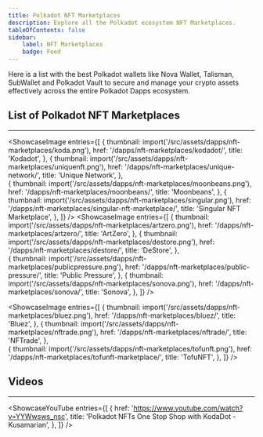 ```yaml
---
title: Polkadot NFT Marketplaces
description: Explore all the Polkadot ecosystem NFT Marketplaces.
tableOfContents: false
sidebar: 
    label: NFT Marketplaces
    badge: Feed
---
```




Here is a list with the best Polkadot wallets like Nova Wallet, Talisman, SubWallet and Polkadot Vault to secure and manage your crypto assets effectively across the entire Polkadot Dapps ecosystem.

## List of Polkadot NFT Marketplaces
----------------
<ShowcaseImage
  entries={[
        {
      thumbnail: import('/src/assets/dapps/nft-marketplaces/koda.png'),
      href: '/dapps/nft-marketplaces/kodadot/',
      title: 'Kodadot',
    },
                     {
      thumbnail: import('/src/assets/dapps/nft-marketplaces/uniquenft.png'),
      href: '/dapps/nft-marketplaces/unique-network/',
      title: 'Unique Network',
      },  
    {
      thumbnail: import('/src/assets/dapps/nft-marketplaces/moonbeans.png'),
      href: '/dapps/nft-marketplaces/moonbeans/',
      title: 'Moonbeans',
      },
              {
      thumbnail: import('/src/assets/dapps/nft-marketplaces/singular.png'),
      href: '/dapps/nft-marketplaces/singular-nft-marketplace/',
      title: 'Singular NFT Marketplace',
    },
  ]}
/>
<ShowcaseImage
  entries={[
        {
      thumbnail: import('/src/assets/dapps/nft-marketplaces/artzero.png'),
      href: '/dapps/nft-marketplaces/artzero/',
      title: 'ArtZero',
    },
                     {
      thumbnail: import('/src/assets/dapps/nft-marketplaces/destore.png'),
      href: '/dapps/nft-marketplaces/destore/',
      title: 'DeStore',
      },  
    {
      thumbnail: import('/src/assets/dapps/nft-marketplaces/publicpressure.png'),
      href: '/dapps/nft-marketplaces/public-pressure/',
      title: 'Public Pressure',
      },
              {
      thumbnail: import('/src/assets/dapps/nft-marketplaces/sonova.png'),
      href: '/dapps/nft-marketplaces/sonova/',
      title: 'Sonova',
    },
  ]}
/>

<ShowcaseImage
  entries={[
        {
      thumbnail: import('/src/assets/dapps/nft-marketplaces/bluez.png'),
      href: '/dapps/nft-marketplaces/bluez/',
      title: 'Bluez',
    },
                     {
      thumbnail: import('/src/assets/dapps/nft-marketplaces/nftrade.png'),
      href: '/dapps/nft-marketplaces/nftrade/',
      title: 'NFTrade',
      },  
    {
      thumbnail: import('/src/assets/dapps/nft-marketplaces/tofunft.png'),
      href: '/dapps/nft-marketplaces/tofunft-marketplace/',
      title: 'TofuNFT',
      },
  ]}
/>

## Videos
----------------
<ShowcaseYouTube
  entries={[
    {
      href: 'https://www.youtube.com/watch?v=YYWwsws_nsc',
      title: 'Polkadot NFTs One Stop Shop with KodaDot - Kusamarian',
    },
  ]}
/>